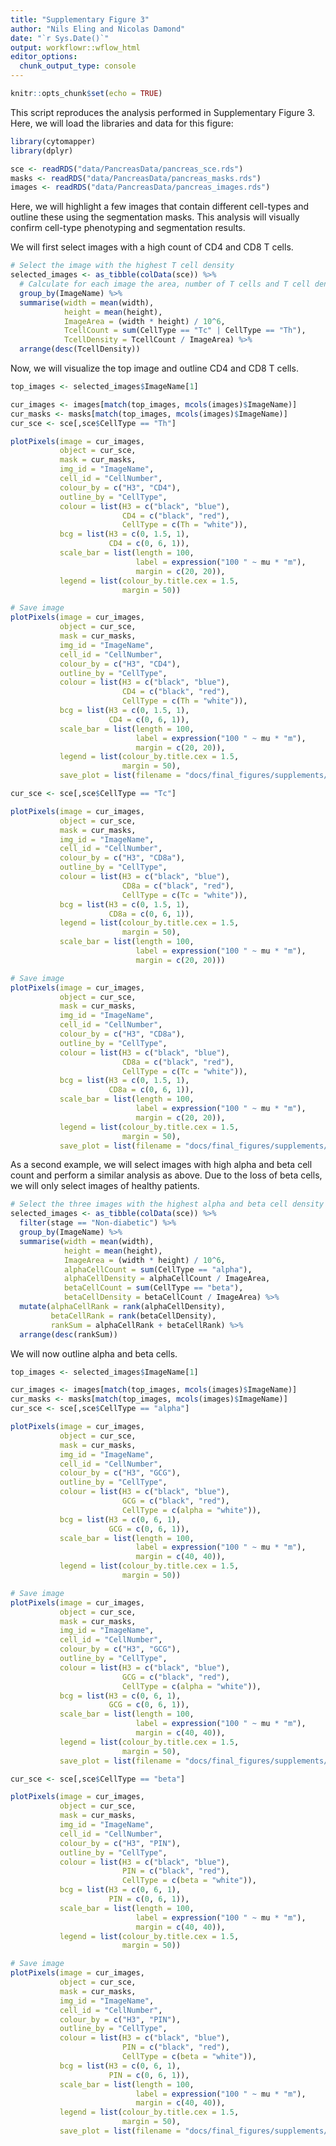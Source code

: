 ```yaml
---
title: "Supplementary Figure 3"
author: "Nils Eling and Nicolas Damond"
date: "`r Sys.Date()`"
output: workflowr::wflow_html
editor_options:
  chunk_output_type: console
---
```


```r
knitr::opts_chunk$set(echo = TRUE)
```

This script reproduces the analysis performed in Supplementary Figure 3.
Here, we will load the libraries and data for this figure:

```r
library(cytomapper)
library(dplyr)

sce <- readRDS("data/PancreasData/pancreas_sce.rds")
masks <- readRDS("data/PancreasData/pancreas_masks.rds")
images <- readRDS("data/PancreasData/pancreas_images.rds")
```

Here, we will highlight a few images that contain different cell-types and outline these using the segmentation masks.
This analysis will visually confirm cell-type phenotyping and segmentation results.

We will first select images with a high count of CD4 and CD8 T cells.

```r
# Select the image with the highest T cell density
selected_images <- as_tibble(colData(sce)) %>% 
  # Calculate for each image the area, number of T cells and T cell density
  group_by(ImageName) %>%
  summarise(width = mean(width),
            height = mean(height),
            ImageArea = (width * height) / 10^6,
            TcellCount = sum(CellType == "Tc" | CellType == "Th"),
            TcellDensity = TcellCount / ImageArea) %>%
  arrange(desc(TcellDensity))
```

Now, we will visualize the top image and outline CD4 and CD8 T cells.

```r
top_images <- selected_images$ImageName[1]

cur_images <- images[match(top_images, mcols(images)$ImageName)]
cur_masks <- masks[match(top_images, mcols(images)$ImageName)]
cur_sce <- sce[,sce$CellType == "Th"]

plotPixels(image = cur_images,
           object = cur_sce,
           mask = cur_masks,
           img_id = "ImageName",
           cell_id = "CellNumber",
           colour_by = c("H3", "CD4"),
           outline_by = "CellType",
           colour = list(H3 = c("black", "blue"),
                         CD4 = c("black", "red"),
                         CellType = c(Th = "white")),
           bcg = list(H3 = c(0, 1.5, 1),
                      CD4 = c(0, 6, 1)),
           scale_bar = list(length = 100,
                            label = expression("100 " ~ mu * "m"),
                            margin = c(20, 20)),
           legend = list(colour_by.title.cex = 1.5,
                         margin = 50))

# Save image
plotPixels(image = cur_images,
           object = cur_sce,
           mask = cur_masks,
           img_id = "ImageName",
           cell_id = "CellNumber",
           colour_by = c("H3", "CD4"),
           outline_by = "CellType",
           colour = list(H3 = c("black", "blue"),
                         CD4 = c("black", "red"),
                         CellType = c(Th = "white")),
           bcg = list(H3 = c(0, 1.5, 1),
                      CD4 = c(0, 6, 1)),
           scale_bar = list(length = 100,
                            label = expression("100 " ~ mu * "m"),
                            margin = c(20, 20)),
           legend = list(colour_by.title.cex = 1.5,
                         margin = 50),
           save_plot = list(filename = "docs/final_figures/supplements/Fig_S3A.png", scale = 3))

cur_sce <- sce[,sce$CellType == "Tc"]

plotPixels(image = cur_images,
           object = cur_sce,
           mask = cur_masks,
           img_id = "ImageName",
           cell_id = "CellNumber",
           colour_by = c("H3", "CD8a"),
           outline_by = "CellType",
           colour = list(H3 = c("black", "blue"),
                         CD8a = c("black", "red"),
                         CellType = c(Tc = "white")),
           bcg = list(H3 = c(0, 1.5, 1),
                      CD8a = c(0, 6, 1)),
           legend = list(colour_by.title.cex = 1.5,
                         margin = 50),
           scale_bar = list(length = 100,
                            label = expression("100 " ~ mu * "m"),
                            margin = c(20, 20)))

# Save image
plotPixels(image = cur_images,
           object = cur_sce,
           mask = cur_masks,
           img_id = "ImageName",
           cell_id = "CellNumber",
           colour_by = c("H3", "CD8a"),
           outline_by = "CellType",
           colour = list(H3 = c("black", "blue"),
                         CD8a = c("black", "red"),
                         CellType = c(Tc = "white")),
           bcg = list(H3 = c(0, 1.5, 1),
                      CD8a = c(0, 6, 1)),
           scale_bar = list(length = 100,
                            label = expression("100 " ~ mu * "m"),
                            margin = c(20, 20)),
           legend = list(colour_by.title.cex = 1.5,
                         margin = 50),
           save_plot = list(filename = "docs/final_figures/supplements/Fig_S3B.png", scale = 3))
```

As a second example, we will select images with high alpha and beta cell count and perform a similar analysis as above.
Due to the loss of beta cells, we will only select images of healthy patients.

```r
# Select the three images with the highest alpha and beta cell density
selected_images <- as_tibble(colData(sce)) %>% 
  filter(stage == "Non-diabetic") %>%
  group_by(ImageName) %>%
  summarise(width = mean(width),
            height = mean(height),
            ImageArea = (width * height) / 10^6,
            alphaCellCount = sum(CellType == "alpha"),
            alphaCellDensity = alphaCellCount / ImageArea,
            betaCellCount = sum(CellType == "beta"),
            betaCellDensity = betaCellCount / ImageArea) %>%
  mutate(alphaCellRank = rank(alphaCellDensity),
         betaCellRank = rank(betaCellDensity),
         rankSum = alphaCellRank + betaCellRank) %>%
  arrange(desc(rankSum))
```

We will now outline alpha and beta cells.

```r
top_images <- selected_images$ImageName[1]

cur_images <- images[match(top_images, mcols(images)$ImageName)]
cur_masks <- masks[match(top_images, mcols(images)$ImageName)]
cur_sce <- sce[,sce$CellType == "alpha"]

plotPixels(image = cur_images,
           object = cur_sce,
           mask = cur_masks,
           img_id = "ImageName",
           cell_id = "CellNumber",
           colour_by = c("H3", "GCG"),
           outline_by = "CellType",
           colour = list(H3 = c("black", "blue"),
                         GCG = c("black", "red"),
                         CellType = c(alpha = "white")),
           bcg = list(H3 = c(0, 6, 1),
                      GCG = c(0, 6, 1)),
           scale_bar = list(length = 100,
                            label = expression("100 " ~ mu * "m"),
                            margin = c(40, 40)),
           legend = list(colour_by.title.cex = 1.5,
                         margin = 50))

# Save image
plotPixels(image = cur_images,
           object = cur_sce,
           mask = cur_masks,
           img_id = "ImageName",
           cell_id = "CellNumber",
           colour_by = c("H3", "GCG"),
           outline_by = "CellType",
           colour = list(H3 = c("black", "blue"),
                         GCG = c("black", "red"),
                         CellType = c(alpha = "white")),
           bcg = list(H3 = c(0, 6, 1),
                      GCG = c(0, 6, 1)),
           scale_bar = list(length = 100,
                            label = expression("100 " ~ mu * "m"),
                            margin = c(40, 40)),
           legend = list(colour_by.title.cex = 1.5,
                         margin = 50),
           save_plot = list(filename = "docs/final_figures/supplements/Fig_S3C.png", scale = 3))

cur_sce <- sce[,sce$CellType == "beta"]

plotPixels(image = cur_images,
           object = cur_sce,
           mask = cur_masks,
           img_id = "ImageName",
           cell_id = "CellNumber",
           colour_by = c("H3", "PIN"),
           outline_by = "CellType",
           colour = list(H3 = c("black", "blue"),
                         PIN = c("black", "red"),
                         CellType = c(beta = "white")),
           bcg = list(H3 = c(0, 6, 1),
                      PIN = c(0, 6, 1)),
           scale_bar = list(length = 100,
                            label = expression("100 " ~ mu * "m"),
                            margin = c(40, 40)),
           legend = list(colour_by.title.cex = 1.5,
                         margin = 50))

# Save image
plotPixels(image = cur_images,
           object = cur_sce,
           mask = cur_masks,
           img_id = "ImageName",
           cell_id = "CellNumber",
           colour_by = c("H3", "PIN"),
           outline_by = "CellType",
           colour = list(H3 = c("black", "blue"),
                         PIN = c("black", "red"),
                         CellType = c(beta = "white")),
           bcg = list(H3 = c(0, 6, 1),
                      PIN = c(0, 6, 1)),
           scale_bar = list(length = 100,
                            label = expression("100 " ~ mu * "m"),
                            margin = c(40, 40)),
           legend = list(colour_by.title.cex = 1.5,
                         margin = 50),
           save_plot = list(filename = "docs/final_figures/supplements/Fig_S3D.png", scale = 3))
```
